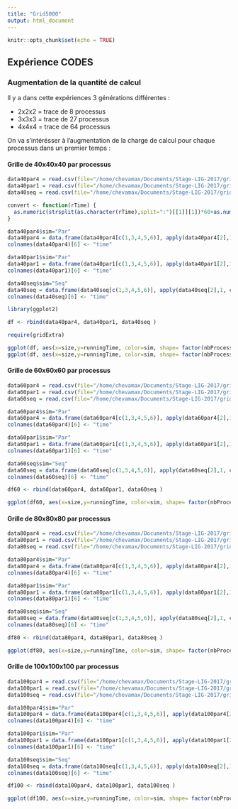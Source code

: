 ```yaml
---
title: "Grid5000"
output: html_document
---
```


```r
knitr::opts_chunk$set(echo = TRUE)
```
## Expérience CODES
### Augmentation de la quantité de calcul

Il y a dans cette expériences 3 générations différentes : 

* 2x2x2 = trace de 8 processus
* 3x3x3 = trace de 27 processus
* 4x4x4 = trace de 64 processus
 
On va s'intérésser à l'augmentation de la charge de calcul pour chaque processus dans un premier temps :

#### Grille de 40x40x40 par processus

```r
data40par4 = read.csv(file="/home/chevamax/Documents/Stage-LIG-2017/grid5000/codes more work/2_40_par_4", header=TRUE, sep=" ")
data40par1 = read.csv(file="/home/chevamax/Documents/Stage-LIG-2017/grid5000/codes more work/2_40_par_1", header=TRUE, sep=" ")
data40seq = read.csv(file="/home/chevamax/Documents/Stage-LIG-2017/grid5000/codes more work/2_40_seq", header=TRUE, sep=" ")

convert <- function(rTime) {
  as.numeric(strsplit(as.character(rTime),split=":")[[1]][1])*60+as.numeric(strsplit(as.character(rTime),split=":")[[1]][2])
}

data40par4$sim="Par"
data40par4 = data.frame(data40par4[c(1,3,4,5,6)], apply(data40par4[2],1, convert))
colnames(data40par4)[6] <- "time"

data40par1$sim="Par"
data40par1 = data.frame(data40par1[c(1,3,4,5,6)], apply(data40par1[2],1, convert))
colnames(data40par1)[6] <- "time"

data40seq$sim="Seq"
data40seq = data.frame(data40seq[c(1,3,4,5,6)], apply(data40seq[2],1, convert))
colnames(data40seq)[6] <- "time"

library(ggplot2)

df <- rbind(data40par4, data40par1, data40seq )

require(gridExtra)

ggplot(df, aes(x=size,y=runningTime, color=sim, shape= factor(nbProcess))) +geom_point() + aes(ymin=0) +xlab("Taille des traces simulées")+ylab("Running Time en seconde (échelle log)") + ggtitle("Temps de simulation AMG2013") + scale_y_log10() + scale_color_discrete(name="Simulation", labels=c("Parallèle", "Sequentielle")) + labs(subtitle="Génération sur 64 noeuds physiques(parallèle), topologie dragonfly 216,\n grille de calcul d'un processus 40x40x40") + scale_shape_discrete(name=c("Nombre de Processus"), labels=c("1","4"))
ggplot(df, aes(x=size,y=runningTime, color=sim, shape= factor(nbProcess))) +geom_point() + aes(ymin=0) +xlab("Taille des traces simulées")+ylab("Running Time en seconde") + ggtitle("Temps de simulation AMG2013") + scale_color_discrete(name="Simulation", labels=c("Parallèle", "Sequentielle")) + labs(subtitle="Génération sur 64 noeuds physiques(parallèle), topologie dragonfly 216,\n grille de calcul d'un processus 40x40x40") + scale_shape_discrete(name=c("Nombre de Processus"), labels=c("1","4"))
```

#### Grille de 60x60x60 par processus

```r
data60par4 = read.csv(file="/home/chevamax/Documents/Stage-LIG-2017/grid5000/codes more work/60_par_4", header=TRUE, sep=" ")
data60par1 = read.csv(file="/home/chevamax/Documents/Stage-LIG-2017/grid5000/codes more work/60_par_1", header=TRUE, sep=" ")
data60seq = read.csv(file="/home/chevamax/Documents/Stage-LIG-2017/grid5000/codes more work/60_seq", header=TRUE, sep=" ")

data60par4$sim="Par"
data60par4 = data.frame(data60par4[c(1,3,4,5,6)], apply(data60par4[2],1, convert))
colnames(data60par4)[6] <- "time"

data60par1$sim="Par"
data60par1 = data.frame(data60par1[c(1,3,4,5,6)], apply(data60par1[2],1, convert))
colnames(data60par1)[6] <- "time"

data60seq$sim="Seq"
data60seq = data.frame(data60seq[c(1,3,4,5,6)], apply(data60seq[2],1, convert))
colnames(data60seq)[6] <- "time"

df60 <- rbind(data60par4, data60par1, data60seq )

ggplot(df60, aes(x=size,y=runningTime, color=sim, shape= factor(nbProcess))) +geom_point() + aes(ymin=0) +xlab("Taille des traces simulées")+ylab("Running Time en seconde (échelle log)") + ggtitle("Temps de simulation AMG2013") + scale_y_log10() + scale_color_discrete(name="Simulation", labels=c("Parallèle", "Sequentielle")) + labs(subtitle="Génération sur 64 noeuds physiques(parallèle), topologie dragonfly 216,\n grille de calcul d'un processus 60x60x60") + scale_shape_discrete(name=c("Nombre de Processus"), labels=c("1","4"))
```

#### Grille de 80x80x80 par processus

```r
data80par4 = read.csv(file="/home/chevamax/Documents/Stage-LIG-2017/grid5000/codes more work/80_par_4", header=TRUE, sep=" ")
data80par1 = read.csv(file="/home/chevamax/Documents/Stage-LIG-2017/grid5000/codes more work/80_par_1", header=TRUE, sep=" ")
data80seq = read.csv(file="/home/chevamax/Documents/Stage-LIG-2017/grid5000/codes more work/80_seq", header=TRUE, sep=" ")

data80par4$sim="Par"
data80par4 = data.frame(data80par4[c(1,3,4,5,6)], apply(data80par4[2],1, convert))
colnames(data80par4)[6] <- "time"

data80par1$sim="Par"
data80par1 = data.frame(data80par1[c(1,3,4,5,6)], apply(data80par1[2],1, convert))
colnames(data80par1)[6] <- "time"

data80seq$sim="Seq"
data80seq = data.frame(data80seq[c(1,3,4,5,6)], apply(data80seq[2],1, convert))
colnames(data80seq)[6] <- "time"

df80 <- rbind(data80par4, data80par1, data80seq )

ggplot(df80, aes(x=size,y=runningTime, color=sim, shape= factor(nbProcess))) +geom_point() + aes(ymin=0) +xlab("Taille des traces simulées")+ylab("Running Time en seconde (échelle log)") + ggtitle("Temps de simulation AMG2013") + scale_y_log10() + scale_color_discrete(name="Simulation", labels=c("Parallèle", "Sequentielle")) + labs(subtitle="Génération sur 64 noeuds physiques(parallèle), topologie dragonfly 216,\n grille de calcul d'un processus 80x80x80") + scale_shape_discrete(name=c("Nombre de Processus"), labels=c("1","4"))
```
#### Grille de 100x100x100 par processus

```r
data100par4 = read.csv(file="/home/chevamax/Documents/Stage-LIG-2017/grid5000/codes more work/100_par_4", header=TRUE, sep=" ")
data100par1 = read.csv(file="/home/chevamax/Documents/Stage-LIG-2017/grid5000/codes more work/100_par_1", header=TRUE, sep=" ")
data100seq = read.csv(file="/home/chevamax/Documents/Stage-LIG-2017/grid5000/codes more work/100_seq", header=TRUE, sep=" ")

data100par4$sim="Par"
data100par4 = data.frame(data100par4[c(1,3,4,5,6)], apply(data100par4[2],1, convert))
colnames(data100par4)[6] <- "time"

data100par1$sim="Par"
data100par1 = data.frame(data100par1[c(1,3,4,5,6)], apply(data100par1[2],1, convert))
colnames(data100par1)[6] <- "time"

data100seq$sim="Seq"
data100seq = data.frame(data100seq[c(1,3,4,5,6)], apply(data100seq[2],1, convert))
colnames(data100seq)[6] <- "time"

df100 <- rbind(data100par4, data100par1, data100seq )

ggplot(df100, aes(x=size,y=runningTime, color=sim, shape= factor(nbProcess))) +geom_point() + aes(ymin=0) +xlab("Taille des traces simulées")+ylab("Running Time en seconde (échelle log)") + ggtitle("Temps de simulation AMG2013") + scale_y_log10() + scale_color_discrete(name="Simulation", labels=c("Parallèle", "Sequentielle")) + labs(subtitle="Génération sur 64 noeuds physiques(parallèle), topologie dragonfly 216,\n grille de calcul d'un processus 100x100x100") + scale_shape_discrete(name=c("Nombre de Processus"), labels=c("1","4"))
```